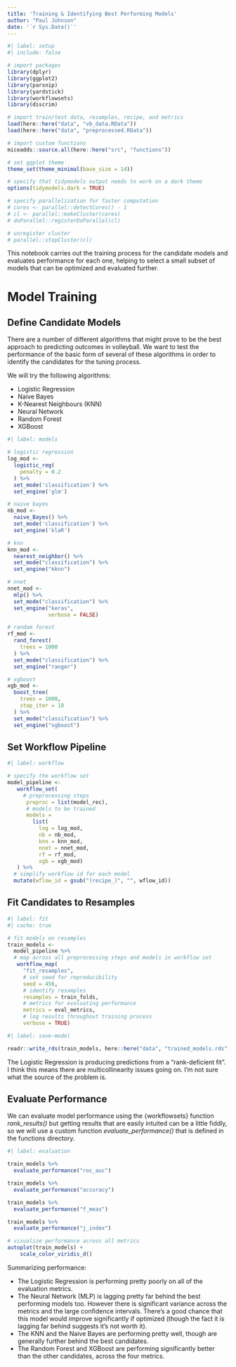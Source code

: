 ```yaml
---
title: 'Training & Identifying Best Performing Models'
author: "Paul Johnson"
date: '`r Sys.Date()`'
---
```


```r
#| label: setup
#| include: false

# import packages
library(dplyr)
library(ggplot2)
library(parsnip)
library(yardstick)
library(workflowsets)
library(discrim)

# import train/test data, resamples, recipe, and metrics
load(here::here("data", "vb_data.RData"))
load(here::here("data", "preprocessed.RData"))

# import custom functions
miceadds::source.all(here::here("src", "functions"))

# set ggplot theme
theme_set(theme_minimal(base_size = 14))

# specify that tidymodels output needs to work on a dark theme
options(tidymodels.dark = TRUE)

# specify parallelization for faster computation
# cores <- parallel::detectCores() - 1
# cl <- parallel::makeCluster(cores)
# doParallel::registerDoParallel(cl)

# unregister cluster
# parallel::stopCluster(cl)
```

This notebook carries out the training process for the candidate models and evaluates performance for each one, helping to select a small subset of models that can be optimized and evaluated further.

# Model Training

## Define Candidate Models

There are a number of different algorithms that might prove to be the best approach to predicting outcomes in volleyball. We want to test the performance of the basic form of several of these algorithms in order to identify the candidates for the tuning process.

We will try the following algorithms:

-   Logistic Regression
-   Naive Bayes
-   K-Nearest Neighbours (KNN)
-   Neural Network
-   Random Forest
-   XGBoost

```r
#| label: models

# logistic regression
log_mod <- 
  logistic_reg(
    penalty = 0.2
  ) %>%
  set_mode('classification') %>%
  set_engine('glm')

# naive bayes
nb_mod <-
  naive_Bayes() %>%
  set_mode('classification') %>%
  set_engine('klaR')

# knn
knn_mod <- 
  nearest_neighbor() %>% 
  set_mode("classification") %>%
  set_engine("kknn")

# nnet
nnet_mod <- 
  mlp() %>% 
  set_mode("classification") %>%
  set_engine("keras",
             verbose = FALSE)

# random forest
rf_mod <-
  rand_forest(
    trees = 1000
  ) %>%
  set_mode("classification") %>%
  set_engine("ranger")

# xgboost
xgb_mod <-
  boost_tree(
    trees = 1000,
    stop_iter = 10
  ) %>%
  set_mode("classification") %>%
  set_engine("xgboost")

```

## Set Workflow Pipeline

```r
#| label: workflow

# specify the workflow set
model_pipeline <- 
   workflow_set(
     # preprocessing steps
      preproc = list(model_rec),
      # models to be trained
      models = 
        list(
          log = log_mod,
          nb = nb_mod,
          knn = knn_mod,
          nnet = nnet_mod,
          rf = rf_mod,
          xgb = xgb_mod)
   ) %>%
  # simplify workflow id for each model
  mutate(wflow_id = gsub("(recipe_)", "", wflow_id))

```

## Fit Candidates to Resamples

```r
#| label: fit
#| cache: true

# fit models on resamples
train_models <-
  model_pipeline %>%
  # map across all preprocessing steps and models in workflow set
   workflow_map(
     "fit_resamples",
     # set seed for reproducibility
     seed = 456,
     # identify resamples
     resamples = train_folds,
     # metrics for evaluating performance
     metrics = eval_metrics,
     # log results throughout training process
     verbose = TRUE)

```

```r
#| label: save-model

readr::write_rds(train_models, here::here("data", "trained_models.rds"))

```

The Logistic Regression is producing predictions from a "rank-deficient fit". I think this means there are multicollinearity issues going on. I'm not sure what the source of the problem is.

## Evaluate Performance

We can evaluate model performance using the {workflowsets} function *rank_results()* but getting results that are easily intuited can be a little fiddly, so we will use a custom function *evaluate_performance()* that is defined in the functions directory.

```r
#| label: evaluation

train_models %>%
  evaluate_performance("roc_auc")

train_models %>%
  evaluate_performance("accuracy")

train_models %>%
  evaluate_performance("f_meas")

train_models %>%
  evaluate_performance("j_index")

# visualize performance across all metrics
autoplot(train_models) +
    scale_color_viridis_d()

```

Summarizing performance:

-   The Logistic Regression is performing pretty poorly on all of the evaluation metrics.
-   The Neural Network (MLP) is lagging pretty far behind the best performing models too. However there is significant variance across the metrics and the large confidence intervals. There's a good chance that this model would improve significantly if optimized (though the fact it is lagging far behind suggests it's not worth it).
-   The KNN and the Naive Bayes are performing pretty well, though are generally further behind the best candidates.
-   The Random Forest and XGBoost are performing significantly better than the other candidates, across the four metrics.
